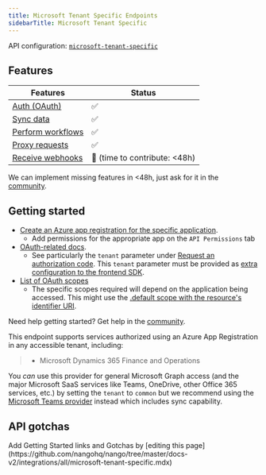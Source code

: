 ```yaml
---
title: Microsoft Tenant Specific Endpoints
sidebarTitle: Microsoft Tenant Specific
---
```


API configuration: [`microsoft-tenant-specific`](https://nango.dev/providers.yaml)

## Features

| Features | Status |
| - | - |
| [Auth (OAuth)](/guides/getting-started/authorize-an-api-from-your-app) | ✅ |
| [Sync data](/guides/getting-started/read-from-an-api) | ✅ |
| [Perform workflows](/guides/getting-started/write-to-an-api) | ✅ |
| [Proxy requests](/guides/proxy-requests-to-an-api) | ✅ |
| [Receive webhooks](/guides/receive-webhooks-from-an-api) | 🚫 (time to contribute: &lt;48h) |

<Tip>We can implement missing features in &lt;48h, just ask for it in the [community](https://nango.dev/slack).</Tip>

## Getting started

-   [Create an Azure app registration for the specific application](https://go.microsoft.com/fwlink/?linkid=2083908).
    -   Add permissions for the appropriate app on the `API Permissions` tab
-   [OAuth-related docs](https://learn.microsoft.com/en-us/azure/active-directory/develop/v2-oauth2-auth-code-flow).
    -   See particularly the `tenant` parameter under [Request an authorization code](https://learn.microsoft.com/en-us/entra/identity-platform/v2-oauth2-auth-code-flow#request-an-authorization-code).
        This `tenant` parameter must be provided as [extra configuration to the frontend SDK](/guides/getting-started/authorize-an-api-from-your-app#apis-requiring-connection-specific-configuration-for-authorization).
-   [List of OAuth scopes](https://learn.microsoft.com/en-us/azure/active-directory/develop/permissions-consent-overview)
    -   The specific scopes required will depend on the application being accessed.  This might use the [.default scope with the resource's identifier URI](https://learn.microsoft.com/en-us/entra/identity-platform/scopes-oidc#the-default-scope).

<Tip>Need help getting started? Get help in the [community](https://nango.dev/slack).</Tip>

This endpoint supports services authorized using an Azure App Registration in any accessible tenant, including:

> - Microsoft Dynamics 365 Finance and Operations

<Tip>You _can_ use this provider for general Microsoft Graph access (and the major Microsoft SaaS services like Teams, OneDrive, other Office 365 services, etc.) by setting the `tenant` to `common` but we recommend using the [Microsoft Teams provider](/integrations/all/microsoft-teams) instead which includes sync capability.</Tip>


## API gotchas

<Note>
    Add Getting Started links and Gotchas by [editing this page](https://github.com/nangohq/nango/tree/master/docs-v2/integrations/all/microsoft-tenant-specific.mdx)
</Note>
